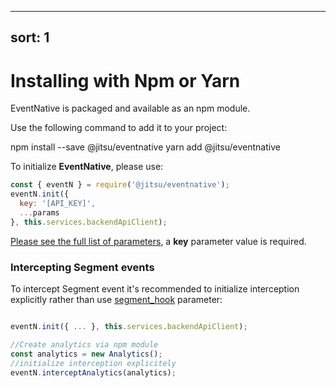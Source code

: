 
---
sort: 1
---

# Installing with Npm or Yarn

EventNative is packaged and available as an npm module.

Use the following command to add it to your project:

<CodeInTabs>
    <CodeTab title="npm" lang="bash">
        npm install --save @jitsu/eventnative
    </CodeTab>
    <CodeTab title="yarn" lang="javascript">
        yarn add @jitsu/eventnative
    </CodeTab>
</CodeInTabs>

To initialize **EventNative**, please use:

```javascript
const { eventN } = require('@jitsu/eventnative');
eventN.init({
  key: '[API_KEY]',
  ...params
}, this.services.backendApiClient);
```
<Hint>
    <a href="/docs/sending-data/javascript-reference/initialization-parameters">Please see the full list of parameters</a>, a <b>key</b> parameter value is required.
</Hint>

### Intercepting Segment events

To intercept Segment event it's recommended to initialize interception explicitly rather than use [segment_hook](/docs/sending-data/javascript-reference/initialization-parameters) parameter:

```javascript

eventN.init({ ... }, this.services.backendApiClient);

//Create analytics via npm module
const analytics = new Analytics();
//initialize interception explicitely
eventN.interceptAnalytics(analytics);

```



